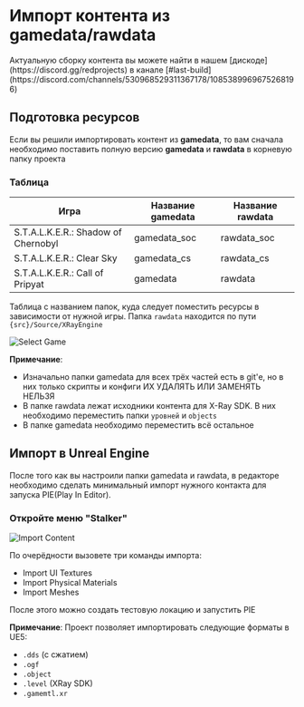 
# Импорт контента из gamedata/rawdata
<Callout type="info" emoji="ℹ️">
  Актуальную сборку контента вы можете найти в нашем [дискоде](https://discord.gg/redprojects) в канале [#last-build](https://discord.com/channels/530968529311367178/1085389969675268196)
</Callout>

## Подготовка ресурсов
Если вы решили импортировать контент из **gamedata**, то вам сначала необходимо поставить полную версию **gamedata** и **rawdata** в корневую папку проекта

### Таблица

| Игра                                | Название gamedata | Название rawdata |
|-------------------------------------|-------------------|------------------|
| S.T.A.L.K.E.R.: Shadow of Chernobyl | gamedata_soc      | rawdata_soc      |
| S.T.A.L.K.E.R.: Clear Sky           | gamedata_cs       | rawdata_cs       |
| S.T.A.L.K.E.R.: Call of Pripyat     | gamedata          | rawdata          |

Таблица с названием папок, куда следует поместить ресурсы в зависимости от нужной игры. Папка `rawdata` находится по пути `{src}/Source/XRayEngine`

![Select Game](./import-content.ru/img/gamedata-dir.png)

**Примечание**:
* Изначально папки gamedata для всех трёх частей есть в git'е, но в них только скрипты и конфиги ИХ УДАЛЯТЬ ИЛИ ЗАМЕНЯТЬ НЕЛЬЗЯ
* В папке rawdata лежат исходники контента для X-Ray SDK. В них необходимо переместить папки `уровней` и `objects` 
* В папке gamedata необходимо переместить всё остальное


## Импорт в Unreal Engine

После того как вы настроили папки gamedata и rawdata, в редакторе необходимо сделать минимальный импорт нужного контакта для запуска PIE(Play In Editor).

### Откройте меню "Stalker"

![Import Content](./import-content.ru/img/import.png)

По очерёдности вызовете три команды импорта:
- Import UI Textures
- Import Physical Materials
- Import Meshes

После этого можно создать тестовую локацию и запустить PIE

**Примечание**:
Проект позволяет импортировать следующие форматы в UE5:
- `.dds` (с сжатием)
- `.ogf`
- `.object`
- `.level` (XRay SDK)
- `.gamemtl.xr`
